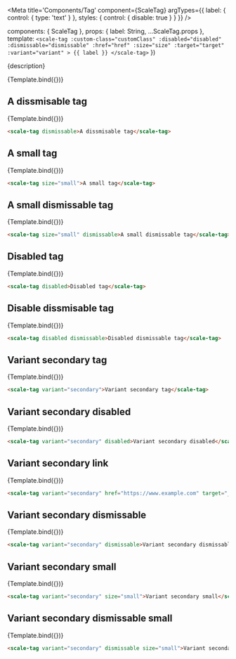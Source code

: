 
<Meta
  title='Components/Tag'
  component={ScaleTag}
  argTypes={{
    label: {
      control: { type: 'text' }
    },
    styles: {
      control: { disable: true }
    }
  }}
/>

  components: { ScaleTag },
  props: {
    label: String,
    ...ScaleTag.props
  },
  template: `
    <scale-tag
    :custom-class="customClass"
    :disabled="disabled"
    :dismissable="dismissable"
    :href="href"
    :size="size"
    :target="target"
    :variant="variant"
    >
    {{ label }}
    </scale-tag>
  `
})


<Description>{description}</Description>

<Preview withSource="none">
  <Story
    name='Standard'
    args={{
      label: 'A tag'
    }}
  >
    {Template.bind({})}
  </Story>
</Preview>

<Props story="Standard"/>


## A dissmisable tag

<Preview withSource="none">
    <Story
    name="A dissmisable tag"
    args={{
        label: 'A dissmisable tag',
        dismissable: true
    }}>
    {Template.bind({})}
    </Story>
</Preview>

```html
<scale-tag dismissable>A dissmisable tag</scale-tag>
```

## A small tag

<Preview withSource="none">
    <Story
    name="A small tag"
    args={{
        label: 'A small tag',
        size: 'small'
    }}>
    {Template.bind({})}
    </Story>
</Preview>

```html
<scale-tag size="small">A small tag</scale-tag>
```

## A small dismissable tag

<Preview withSource="none">
    <Story
    name="A small dismissable tag"
    args={{
        label: 'A small dismissable tag',
        size: 'small',
        dismissable: true
    }}>
    {Template.bind({})}
    </Story>
</Preview>

```html
<scale-tag size="small" dismissable>A small dismissable tag</scale-tag>
```

## Disabled tag

<Preview withSource="none">
    <Story
    name="Disabled tag"
    args={{
        label: 'Disabled tag',
        disabled: true
    }}>
    {Template.bind({})}
    </Story>
</Preview>

```html
<scale-tag disabled>Disabled tag</scale-tag>
```

## Disable dissmisable tag

<Preview withSource="none">
    <Story
    name="Disabled dismissable tag"
    args={{
        label: 'Disabled dismissable tag',
        disabled: true,
        dismissable: true,
    }}>
    {Template.bind({})}
    </Story>
</Preview>

```html
<scale-tag disabled dismissable>Disabled dismissable tag</scale-tag>
```

## Variant secondary tag

<Preview withSource="none">
    <Story
    name="Variant secondary tag"
    args={{
        label: 'Variant secondary tag',
        variant: 'secondary'
    }}>
    {Template.bind({})}
    </Story>
</Preview>

```html
<scale-tag variant="secondary">Variant secondary tag</scale-tag>
```

## Variant secondary disabled

<Preview withSource="none">
    <Story
    name="Variant secondary disabled"
    args={{
        label: 'Variant secondary disabled',
        variant: 'secondary',
        disabled: true
    }}>
    {Template.bind({})}
    </Story>
</Preview>

```html
<scale-tag variant="secondary" disabled>Variant secondary disabled</scale-tag>
```

## Variant secondary link

<Preview withSource="none">
    <Story
    name="Variant secondary link"
    args={{
        label: 'Variant secondary link',
        variant: 'secondary',
        href: 'https://www.example.com',
        target: '_blank'
    }}>
    {Template.bind({})}
    </Story>
</Preview>

```html
<scale-tag variant="secondary" href="https://www.example.com" target="_blank">Variant secondary link</scale-tag>
```

## Variant secondary dismissable

<Preview withSource="none">
    <Story
    name="Variant secondary dismissable"
    args={{
        label: 'Variant secondary dismissable',
        variant: 'secondary',
        dismissable: true
    }}>
    {Template.bind({})}
    </Story>
</Preview>

```html
<scale-tag variant="secondary" dismissable>Variant secondary dismissable</scale-tag>
```

## Variant secondary small

<Preview withSource="none">
    <Story
    name="Variant secondary small"
    args={{
        label: 'Variant secondary small',
        variant: 'secondary',
        size: 'small'
    }}>
    {Template.bind({})}
    </Story>
</Preview>

```html
<scale-tag variant="secondary" size="small">Variant secondary small</scale-tag>
```

## Variant secondary dismissable small

<Preview withSource="none">
    <Story
    name="Variant secondary dismissable small"
    args={{
        label: 'Variant secondary dismissable small',
        variant: 'secondary',
        dismissable: true,
        size: 'small'
    }}>
    {Template.bind({})}
    </Story>
</Preview>

```html
<scale-tag variant="secondary" dismissable size="small">Variant secondary dismissable small</scale-tag>
```
